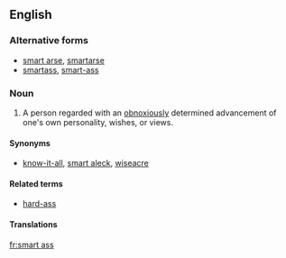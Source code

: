 ==English==

===Alternative forms===
* [[smart arse]], [[smartarse]]
* [[smartass]], [[smart-ass]]

===Noun===
{{en-noun|head=[[smart]] [[ass]]|es}}

# {{label|en|slang}} A person regarded with an [[obnoxiously]] determined advancement of one's own personality, wishes, or views.

====Synonyms====
* [[know-it-all]], [[smart aleck]], [[wiseacre]]

====Related terms====
* [[hard-ass]]

====Translations====
{{trans-see|one promoting his own personality, wishes or views|smartass}}

[[fr:smart ass]]